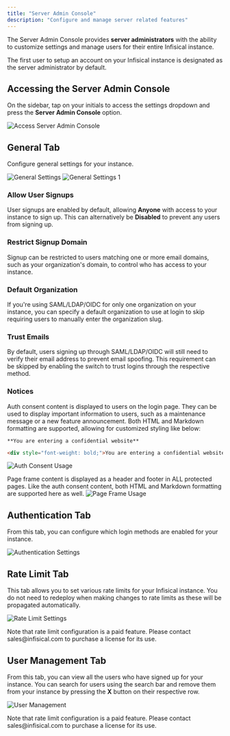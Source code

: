 ```yaml
---
title: "Server Admin Console"
description: "Configure and manage server related features"
---
```


The Server Admin Console provides **server administrators** with the ability to
customize settings and manage users for their entire Infisical instance.

<Note>
  The first user to setup an account on your Infisical instance is designated as
  the server administrator by default.
</Note>

## Accessing the Server Admin Console

On the sidebar, tap on your initials to access the settings dropdown and press the **Server Admin Console** option.

![Access Server Admin Console](/images/platform/admin-panels/access-server-admin-panel.png)

## General Tab

Configure general settings for your instance.

![General Settings](/images/platform/admin-panels/admin-panel-general.png)
![General Settings 1](/images/platform/admin-panels/admin-panel-general-1.png)

### Allow User Signups

User signups are enabled by default, allowing **Anyone** with access to your instance to sign up. This can alternatively be **Disabled** to prevent any users from signing up.

### Restrict Signup Domain

Signup can be restricted to users matching one or more email domains, such as your organization's domain, to control who has access to your instance.

### Default Organization

If you're using SAML/LDAP/OIDC for only one organization on your instance, you can specify a default organization to use at login to skip requiring users to manually enter the organization slug.

### Trust Emails

By default, users signing up through SAML/LDAP/OIDC will still need to verify their email address to prevent email spoofing. This requirement can be skipped by enabling the switch to trust logins through the respective method.

### Notices

Auth consent content is displayed to users on the login page. They can be used to display important information to users, such as a maintenance message or a new feature announcement. Both HTML and Markdown formatting are supported, allowing for customized styling like below:

```
**You are entering a confidential website**
```

```html
<div style="font-weight: bold;">You are entering a confidential website</div>
```

![Auth Consent Usage](/images/platform/admin-panels/auth-consent-usage.png)

Page frame content is displayed as a header and footer in ALL protected pages. Like the auth consent content, both HTML and Markdown formatting are supported here as well.
![Page Frame Usage](/images/platform/admin-panels/page-frame-usage.png)

## Authentication Tab

From this tab, you can configure which login methods are enabled for your instance.

![Authentication Settings](/images/platform/admin-panels/admin-panel-auths.png)

## Rate Limit Tab

This tab allows you to set various rate limits for your Infisical instance. You do not need to redeploy when making changes to rate limits as these will be propagated automatically.

![Rate Limit Settings](/images/platform/admin-panels/admin-panel-rate-limits.png)

<Note>
  Note that rate limit configuration is a paid feature. Please contact
  sales@infisical.com to purchase a license for its use.
</Note>

## User Management Tab

From this tab, you can view all the users who have signed up for your instance. You can search for users using the search bar and remove them from your instance by pressing the **X** button on their respective row.

![User Management](/images/platform/admin-panels/admin-panel-users.png)

<Note>
  Note that rate limit configuration is a paid feature. Please contact
  sales@infisical.com to purchase a license for its use.
</Note>
